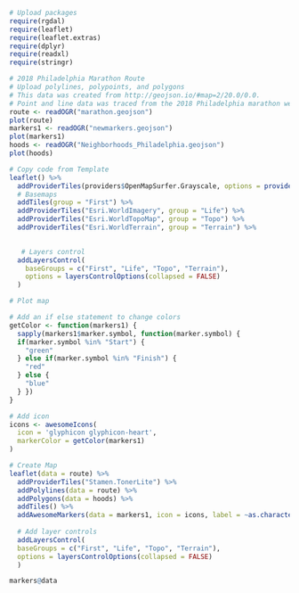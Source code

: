 

```r
# Upload packages
require(rgdal)
require(leaflet)
require(leaflet.extras)
require(dplyr)
require(readxl)
require(stringr)

```

```r
# 2018 Philadelphia Marathon Route
# Upload polylines, polypoints, and polygons
# This data was created from http://geojson.io/#map=2/20.0/0.0. 
# Point and line data was traced from the 2018 Philadelphia marathon website, https://philadelphiamarathon.phila.gov/#/
route <- readOGR("marathon.geojson")
plot(route)
markers1 <- readOGR("newmarkers.geojson")
plot(markers1)
hoods <- readOGR("Neighborhoods_Philadelphia.geojson")
plot(hoods)
```

```r
# Copy code from Template
leaflet() %>%
  addProviderTiles(providers$OpenMapSurfer.Grayscale, options = providerTileOptions(noWrap = TRUE)) %>%
  # Basemaps
  addTiles(group = "First") %>%
  addProviderTiles("Esri.WorldImagery", group = "Life") %>%
  addProviderTiles("Esri.WorldTopoMap", group = "Topo") %>%
  addProviderTiles("Esri.WorldTerrain", group = "Terrain") %>%
 

   # Layers control
  addLayersControl(
    baseGroups = c("First", "Life", "Topo", "Terrain"),
    options = layersControlOptions(collapsed = FALSE)
  )

```

```r
# Plot map 

# Add an if else statement to change colors
getColor <- function(markers1) {
  sapply(markers1$marker.symbol, function(marker.symbol) {
  if(marker.symbol %in% "Start") {
    "green"
  } else if(marker.symbol %in% "Finish") {
    "red"
  } else {
    "blue"
  } })
}

# Add icon
icons <- awesomeIcons(
  icon = 'glyphicon glyphicon-heart',
  markerColor = getColor(markers1)
)

# Create Map
leaflet(data = route) %>%
  addProviderTiles("Stamen.TonerLite") %>%
  addPolylines(data = route) %>%
  addPolygons(data = hoods) %>%
  addTiles() %>%
  addAwesomeMarkers(data = markers1, icon = icons, label = ~as.character(marker.symbol), labelOptions = labelOptions(noHide = T, direction = "left")) %>%
 
  # Add layer controls
  addLayersControl(
  baseGroups = c("First", "Life", "Topo", "Terrain"),
  options = layersControlOptions(collapsed = FALSE)
  )


```

```r
markers@data



```

